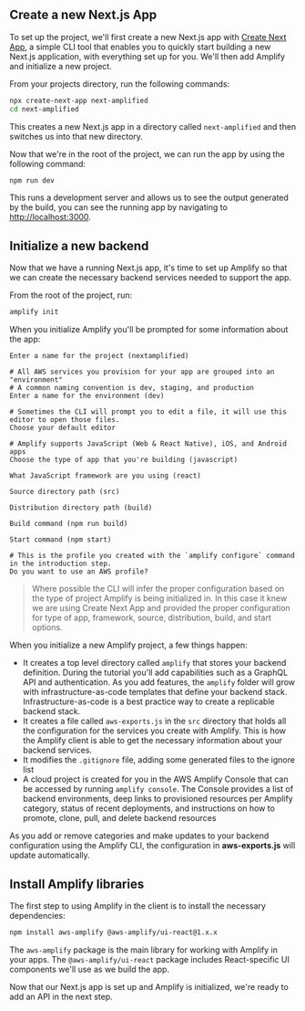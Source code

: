 
## Create a new Next.js App

To set up the project, we'll first create a new Next.js app with [Create Next App](https://nextjs.org/docs/api-reference/create-next-app), a simple CLI tool that enables you to quickly start building a new Next.js application, with everything set up for you. We'll then add Amplify and initialize a new project.

From your projects directory, run the following commands:

```bash
npx create-next-app next-amplified
cd next-amplified
```

This creates a new Next.js app in a directory called `next-amplified` and then switches us into that new directory.

Now that we're in the root of the project, we can run the app by using the following command:

```bash
npm run dev
```

This runs a development server and allows us to see the output generated by the build, you can see the running app by navigating to <http://localhost:3000>.

## Initialize a new backend

Now that we have a running Next.js app, it's time to set up Amplify so that we can create the necessary backend services needed to support the app.

From the root of the project, run:

```bash
amplify init
```

When you initialize Amplify you'll be prompted for some information about the app:

```console
Enter a name for the project (nextamplified)

# All AWS services you provision for your app are grouped into an "environment"
# A common naming convention is dev, staging, and production
Enter a name for the environment (dev)

# Sometimes the CLI will prompt you to edit a file, it will use this editor to open those files.
Choose your default editor

# Amplify supports JavaScript (Web & React Native), iOS, and Android apps
Choose the type of app that you're building (javascript)

What JavaScript framework are you using (react)

Source directory path (src)

Distribution directory path (build)

Build command (npm run build)

Start command (npm start)

# This is the profile you created with the `amplify configure` command in the introduction step.
Do you want to use an AWS profile?
```

> Where possible the CLI will infer the proper configuration based on the type of project Amplify is being initialized in. In this case it knew we are using Create Next App and provided the proper configuration for type of app, framework, source, distribution, build, and start options.

When you initialize a new Amplify project, a few things happen:

- It creates a top level directory called `amplify` that stores your backend definition. During the tutorial you'll add capabilities such as a GraphQL API and authentication. As you add features, the `amplify` folder will grow with infrastructure-as-code templates that define your backend stack. Infrastructure-as-code is a best practice way to create a replicable backend stack.
- It creates a file called `aws-exports.js` in the `src` directory that holds all the configuration for the services you create with Amplify. This is how the Amplify client is able to get the necessary information about your backend services.
- It modifies the `.gitignore` file, adding some generated files to the ignore list
- A cloud project is created for you in the AWS Amplify Console that can be accessed by running `amplify console`. The Console provides a list of backend environments, deep links to provisioned resources per Amplify category, status of recent deployments, and instructions on how to promote, clone, pull, and delete backend resources

As you add or remove categories and make updates to your backend configuration using the Amplify CLI, the configuration in __aws-exports.js__ will update automatically.

## Install Amplify libraries

The first step to using Amplify in the client is to install the necessary dependencies:

```bash
npm install aws-amplify @aws-amplify/ui-react@1.x.x
```

The `aws-amplify` package is the main library for working with Amplify in your apps. The `@aws-amplify/ui-react` package includes React-specific UI components we'll use as we build the app.

Now that our Next.js app is set up and Amplify is initialized, we're ready to add an API in the next step.
